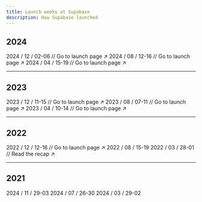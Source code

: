 ```yaml
---
title: Launch weeks at Supabase
description: How Supabase launched
---
```


## 2024

<Update label="/ 12">
  <Card title="Supabase Launch Week 13" href="https://supabase.com/launch-week">
    2024 / 12 / 02-06 // Go to launch page ↗︎
  </Card>
</Update>

<Update label="/ 08">
  <Card title="Supabase Launch Week 12" href="https://supabase.com/launch-week">
    2024 / 08 / 12-16 // Go to launch page ↗︎
  </Card>
</Update>

<Update label="/ 04">
  <Card title="Supabase GA Week" href="https://supabase.com/ga-week">
    2024 / 04 / 15-19 // Go to launch page ↗︎
  </Card>
</Update>

---

## 2023

<Update label="/ 12">
  <Card
    title="Supabase Launch Week X"
    href="https://supabase.com/launch-week/x"
  >
    2023 / 12 / 11-15 // Go to launch page ↗︎
  </Card>
</Update>

<Update label="/ 08">
  <Card
    title="Supabase Launch Week 8"
    href="https://supabase.com/launch-week/8"
  >
    2023 / 08 / 07-11 // Go to launch page ↗︎
  </Card>
</Update>

<Update label="/ 04">
  <Card
    title="Supabase Launch Week 7"
    href="https://supabase.com/launch-week/7"
  >
    2023 / 04 / 10-14 // Go to launch page ↗︎
  </Card>
</Update>

---

## 2022

<Update label="/ 12">
  <Card
    title="Supabase Launch Week 6"
    href="https://supabase.com/launch-week/6"
  >
    2022 / 12 / 12-16 // Go to launch page ↗︎
  </Card>
</Update>

<Update label="/ 08">
  <Card title="Supabase Launch Week 5">2022 / 08 / 15-19</Card>
</Update>

<Update label="/ 03">
  <Card
    title="Supabase Launch Week 4"
    href="https://supabase.com/blog/supabase-launch-week-four"
  >
    2022 / 03 / 28-01 // Read the recap ↗︎
  </Card>
</Update>

---

## 2021

<Update label="/ 11">
  <Card
    title="Supabase Launch Week 3"
    href="https://supabase.com/blog/supabase-launch-week-the-trilogy"
  >
    2024 / 11 / 29-03
  </Card>
</Update>

<Update label="/ 07">
  <Card
    title="Supabase Launch Week 2"
    href="https://supabase.com/blog/supabase-launch-week-sql"
  >
    2024 / 07 / 26-30
  </Card>
</Update>

<Update label="/ 03">
  <Card
    title="Supabase Launch Week 1"
    href="https://supabase.com/blog/launch-week"
  >
    2024 / 03 / 29-02
  </Card>
</Update>
